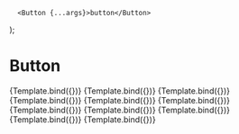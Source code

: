 <!-- Button.stories.mdx -->


<Meta title="Button" component={Button} />

      <Button {...args}>button</Button>
);

# Button

<Canvas> 
  <Story 
    name="default"
    args={{ 
      variant: '',
    }}>
    {Template.bind({})}
  </Story>
  <Story 
    name="primary"
    args={{ 
      variant: 'primary',
    }}>
    {Template.bind({})}
  </Story>
   <Story 
    name="secondary"
    args={{ 
      variant: 'secondary',
    }}>
    {Template.bind({})}
  </Story>
   <Story 
    name="blue-inv"
    args={{ 
      variant: 'blue-inv',
  }}>
  {Template.bind({})}
  </Story>
  <Story 
    name="blue"
    args={{ 
      variant: 'blue',
  }}>
  {Template.bind({})}
  </Story>
  <Story 
    name="borderblue"
    args={{ 
      variant: 'borderblue',
  }}>
  {Template.bind({})}
  </Story>
  <Story 
    name="greendiel"
    args={{ 
      variant: 'greendiel',
  }}>
  {Template.bind({})}
  </Story>
   <Story 
    name="red-inv"
    args={{ 
      variant: 'red-inv',
  }}>
  {Template.bind({})}
  </Story>
  <Story 
    name="disabled"
    args={{ 
      variant: 'disabled',
  }}>
  {Template.bind({})}
  </Story>
  <Story 
    name="grey"
    args={{ 
      variant: 'grey',
  }}>
  {Template.bind({})}
  </Story>
  <Story 
    name="blue-white"
    args={{ 
      variant: 'blue-white',
  }}>
  {Template.bind({})}
  </Story>
</Canvas>
